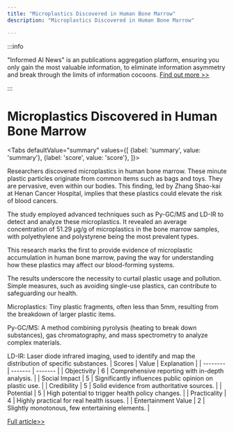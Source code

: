 ```yaml
---
title: "Microplastics Discovered in Human Bone Marrow"
description: "Microplastics Discovered in Human Bone Marrow"

---
```



:::info

"Informed AI News" is an publications aggregation platform, ensuring you only gain the most valuable information, to eliminate information asymmetry and break through the limits of information cocoons.  [Find out more >>](/)

:::

# Microplastics Discovered in Human Bone Marrow


<Tabs
	defaultValue="summary"
	values={[
	{label: 'summary', value: 'summary'},
	{label: 'score', value: 'score'},
]}>
<TabItem value="summary">


Researchers discovered microplastics in human bone marrow. These minute plastic particles originate from common items such as bags and toys. They are pervasive, even within our bodies. This finding, led by Zhang Shao-kai at Henan Cancer Hospital, implies that these plastics could elevate the risk of blood cancers.

The study employed advanced techniques such as Py-GC/MS and LD-IR to detect and analyze these microplastics. It revealed an average concentration of 51.29 µg/g of microplastics in the bone marrow samples, with polyethylene and polystyrene being the most prevalent types.

This research marks the first to provide evidence of microplastic accumulation in human bone marrow, paving the way for understanding how these plastics may affect our blood-forming systems.

The results underscore the necessity to curtail plastic usage and pollution. Simple measures, such as avoiding single-use plastics, can contribute to safeguarding our health.

Microplastics: Tiny plastic fragments, often less than 5mm, resulting from the breakdown of larger plastic items.

Py-GC/MS: A method combining pyrolysis (heating to break down substances), gas chromatography, and mass spectrometry to analyze complex materials.

LD-IR: Laser diode infrared imaging, used to identify and map the distribution of specific substances.
</TabItem>
<TabItem value="score">
	| Scores     | Value   | Explanation |
	| -------- | ------- | ------- |
	| Objectivity  | 6    | Comprehensive reporting with in-depth analysis.    |
	| Social Impact | 5     | Significantly influences public opinion on plastic use.    |
	| Credibility    | 5    | Solid evidence from authoritative sources.    |
	| Potential    | 5    | High potential to trigger health policy changes.    |
	| Practicality    | 4    | Highly practical for real health issues.    |
	| Entertainment Value    | 2    | Slightly monotonous, few entertaining elements.    |
</TabItem>
</Tabs>

[Full article>>](https://www.cnbeta.com.tw/articles/science/1441158.htm)

